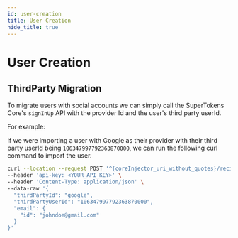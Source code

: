 ```yaml
---
id: user-creation
title: User Creation
hide_title: true
---
```



# User Creation

<!-- COPY SECTION -->
<!-- ./thirdpartyemailpassword/migration/account-creation/user-creation.mdx -->
<!-- 2 -->

## ThirdParty Migration

To migrate users with social accounts we can simply call the SuperTokens Core's `signInUp` API with the provider Id and the user's third party userId.

For example:

If we were importing a user with Google as their provider with their third party userId being `106347997792363870000`, we can run the following curl command to import the user.  

<CoreInjector defaultValue="http://localhost:3567">

```bash
curl --location --request POST '^{coreInjector_uri_without_quotes}/recipe/signinup' \
--header 'api-key: <YOUR_API_KEY>' \
--header 'Content-Type: application/json' \
--data-raw '{
  "thirdPartyId": "google",
  "thirdPartyUserId": "106347997792363870000",
  "email": {
    "id": "johndoe@gmail.com"
  }
}'
```

</CoreInjector>

<!-- END COPY SECTION -->
